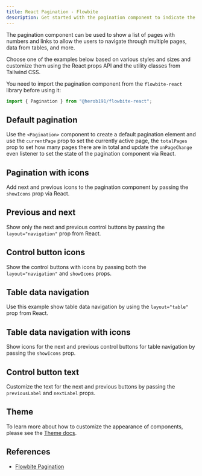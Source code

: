 ```yaml
---
title: React Pagination - Flowbite
description: Get started with the pagination component to indicate the number of pages with number, link, and control buttons and allow the user to navigate through these pages
---
```


The pagination component can be used to show a list of pages with numbers and links to allow the users to navigate through multiple pages, data from tables, and more.

Choose one of the examples below based on various styles and sizes and customize them using the React props API and the utility classes from Tailwind CSS.

You need to import the pagination component from the `flowbite-react` library before using it:

```jsx
import { Pagination } from "@herob191/flowbite-react";
```

## Default pagination

Use the `<Pagination>` component to create a default pagination element and use the `currentPage` prop to set the currently active page, the `totalPages` prop to set how many pages there are in total and update the `onPageChange` even listener to set the state of the pagination component via React.

<Example name="pagination.root" />

## Pagination with icons

Add next and previous icons to the pagination component by passing the `showIcons` prop via React.

<Example name="pagination.withIcons" />

## Previous and next

Show only the next and previous control buttons by passing the `layout="navigation"` prop from React.

<Example name="pagination.navigation" />

## Control button icons

Show the control buttons with icons by passing both the `layout="navigation"` and `showIcons` props.

<Example name="pagination.navigationWithIcons" />

## Table data navigation

Use this example show table data navigation by using the `layout="table"` prop from React.

<Example name="pagination.table" />

## Table data navigation with icons

Show icons for the next and previous control buttons for table navigation by passing the `showIcons` prop.

<Example name="pagination.tableWithIcons" />

## Control button text

Customize the text for the next and previous buttons by passing the `previousLabel` and `nextLabel` props.

<Example name="pagination.controlButtonText" />

## Theme

To learn more about how to customize the appearance of components, please see the [Theme docs](/docs/customize/theme).

<Theme name="pagination" />

## References

- [Flowbite Pagination](https://flowbite.com/docs/components/pagination/)
